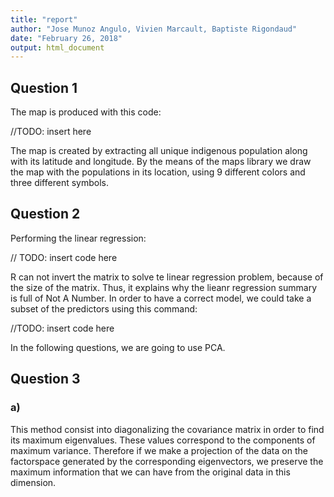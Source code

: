 ```yaml
---
title: "report"
author: "Jose Munoz Angulo, Vivien Marcault, Baptiste Rigondaud"
date: "February 26, 2018"
output: html_document
---
```


## Question 1

The map is produced with this code:

//TODO: insert here

The map is created by extracting all unique indigenous population along with its latitude and longitude. By the means of the maps library we draw the map with the populations in its location, using 9 different colors and three different symbols.

## Question 2

Performing the linear regression:

// TODO: insert code here

R can not invert the matrix to solve te linear regression problem, because of the size of the matrix. Thus, it explains why the lieanr regression summary is full of Not A Number. In order to have a correct model, we could take a subset of the predictors using this command:

//TODO: insert code here

In the following questions, we are going to use PCA.

## Question 3

### a)
This method consist into diagonalizing the covariance matrix in order to find its maximum eigenvalues. These values correspond to the components of maximum variance. Therefore if we make a projection of the data on the factorspace generated by the corresponding eigenvectors, we preserve the maximum information that we can have from the original data in this dimension. 

